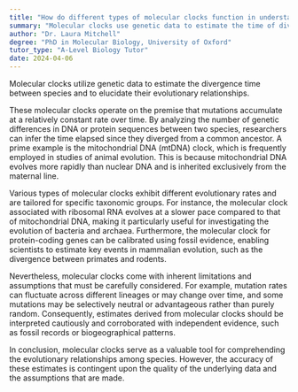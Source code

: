 ```yaml
---
title: "How do different types of molecular clocks function in understanding evolutionary relationships?"
summary: "Molecular clocks use genetic data to estimate the time of divergence between species and understand evolutionary relationships."
author: "Dr. Laura Mitchell"
degree: "PhD in Molecular Biology, University of Oxford"
tutor_type: "A-Level Biology Tutor"
date: 2024-04-06
---
```


Molecular clocks utilize genetic data to estimate the divergence time between species and to elucidate their evolutionary relationships.

These molecular clocks operate on the premise that mutations accumulate at a relatively constant rate over time. By analyzing the number of genetic differences in DNA or protein sequences between two species, researchers can infer the time elapsed since they diverged from a common ancestor. A prime example is the mitochondrial DNA (mtDNA) clock, which is frequently employed in studies of animal evolution. This is because mitochondrial DNA evolves more rapidly than nuclear DNA and is inherited exclusively from the maternal line.

Various types of molecular clocks exhibit different evolutionary rates and are tailored for specific taxonomic groups. For instance, the molecular clock associated with ribosomal RNA evolves at a slower pace compared to that of mitochondrial DNA, making it particularly useful for investigating the evolution of bacteria and archaea. Furthermore, the molecular clock for protein-coding genes can be calibrated using fossil evidence, enabling scientists to estimate key events in mammalian evolution, such as the divergence between primates and rodents.

Nevertheless, molecular clocks come with inherent limitations and assumptions that must be carefully considered. For example, mutation rates can fluctuate across different lineages or may change over time, and some mutations may be selectively neutral or advantageous rather than purely random. Consequently, estimates derived from molecular clocks should be interpreted cautiously and corroborated with independent evidence, such as fossil records or biogeographical patterns.

In conclusion, molecular clocks serve as a valuable tool for comprehending the evolutionary relationships among species. However, the accuracy of these estimates is contingent upon the quality of the underlying data and the assumptions that are made.
    